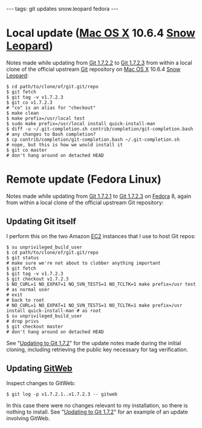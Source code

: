 ---
tags: git updates snow.leopard fedora
---
= Local update ([[Mac OS X]] 10.6.4 [[Snow Leopard]]) =

Notes made while updating from [[Git 1.7.2.2]] to [[Git 1.7.2.3]] from within a local clone of the official upstream [[Git]] repository on [[Mac OS X]] 10.6.4 [[Snow Leopard]]:

<pre lang="shell">$ cd path/to/clone/of/git.git/repo
$ git fetch
$ git tag -v v1.7.2.3
$ git co v1.7.2.3                                                     # "co" is an alias for "checkout"
$ make clean
$ make prefix=/usr/local test
$ sudo make prefix=/usr/local install quick-install-man
$ diff -u ~/.git-completion.sh contrib/completion/git-completion.bash # any changes to Bash completion?
$ cp contrib/completion/git-completion.bash ~/.git-completion.sh      # nope, but this is how we would install it
$ git co master                                                       # don't hang around on detached HEAD</pre>

= Remote update (Fedora Linux) =

Notes made while updating from [[Git 1.7.2.1]] to [[Git 1.7.2.3]] on [[Fedora]] 8, again from within a local clone of the official upstream Git repository:

== Updating Git itself ==

I perform this on the two Amazon [[EC2]] instances that I use to host Git repos:

<pre lang="shell">$ su unprivileged_build_user
$ cd path/to/clone/of/git.git/repo
$ git status                                                                                # make sure we're not about to clobber anything important
$ git fetch
$ git tag -v v1.7.2.3
$ git checkout v1.7.2.3
$ NO_CURL=1 NO_EXPAT=1 NO_SVN_TESTS=1 NO_TCLTK=1 make prefix=/usr test                      # as normal user
# exit                                                                                      # back to root
# NO_CURL=1 NO_EXPAT=1 NO_SVN_TESTS=1 NO_TCLTK=1 make prefix=/usr install quick-install-man # as root
$ su unprivileged_build_user                                                                # drop privs
$ git checkout master                                                                       # don't hang around on detached HEAD</pre>

See "[[Updating to Git 1.7.2]]" for the update notes made during the initial cloning, including retrieving the public key necessary for tag verification.

== Updating [[GitWeb]] ==

Inspect changes to GitWeb:

<pre lang="shell">$ git log -p v1.7.2.1..v1.7.2.3 -- gitweb</pre>

In this case there were no changes relevant to my installation, so there is nothing to install. See "[[Updating to Git 1.7.2]]" for an example of an update involving GitWeb.
